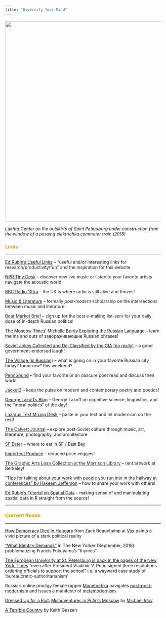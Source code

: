 ```yaml
---
title: "Diversify Your Mind"
---
```


<img align="center" src="images/laxta.jpg" width = "650">

*Lakhta Center on the outskirts of Saint Petersburg under construction from the window of a passing elektrichka commuter train (2018)*

<font color="#d2a107"><h3>Links</h3></font>

---

[Ed Rubin's Useful Links](http://edrub.in/links.html) -- "useful and/or interesting links for research/productivity/fun" and the inspiration for this website

[NPR Tiny Desk](https://www.npr.org/series/tiny-desk-concerts/) -- discover new live music or listen to your favorite artists navigate the acoustic world!

[BBC Radio 1Xtra](https://www.bbc.co.uk/1xtra) -- the UK is where radio is still alive and thrives!

[Music & Literature](http://www.musicandliterature.org) -- formally *post-modern* scholarship on the intersections between music and literature!

[Bear Market Brief](https://twitter.us13.list-manage.com/subscribe?u=3b0ef1746b4ae1af4ff5a7544&id=928ed11748) -- sign up for the best e-mailing list-serv for your daily dose of in-depth Russian politics!

[The Moscow Times' Michelle Berdy Exploring the Russian Language](https://themoscowtimes.com/authors/18) -- learn the ins and outs of завораживающие Russian phrases!

[Soviet Jokes Collected and De-Classified by the CIA (no really)](https://www.cia.gov/library/readingroom/docs/CIA-RDP89G00720R000800040003-6.pdf) -- a good government-endorsed laugh!

[The Village (in Russian)](https://www.the-village.ru) -- what is going on in your favorite Russian city today? tomorrow? this weekend?

[PennSound](http://writing.upenn.edu/pennsound/) -- find your favorite or an obscure poet read and discuss their work!

[Jacket2](http://jacket2.org) -- keep the pulse on modern and contemporary poetry and poetics!

[George Lakoff's Blog](https://georgelakoff.com/blog/) -- George Lakoff on cognitive science, linguistics, and the "moral politics" of the day!

[Lazarus Text Mixing Desk](http://www.lazaruscorporation.co.uk/cutup/text-mixing-desk) -- paste in your text and let modernism do the rest!

[The Calvert Journal](https://www.calvertjournal.com) -- explore post-Soviet culture through music, art, literature, photography, and architecture

[SF Eater](https://sf.eater.com) -- where to eat in SF / East Bay

[Imperfect Produce](https://www.imperfectproduce.com/home.php) -- reduced price veggies!

[The Graphic Arts Loan Collection at the Morrison Library](http://galc.lib.berkeley.edu) -- rent artwork at Berkeley!

["Tips for talking about your work with people you run into in the hallway at conferences" by Hakeem Jefferson](https://docs.google.com/document/d/1ND_wS2WnhP3D11juKdJ4OoD5-sUwIWtwKmaA7ip_ESk/edit) -- how to share your work with others!

[Ed Rubin's Tutorial on Spatial Data](http://edrub.in/ARE212/section12.html) -- making sense of and manipulating spatial data in R straight from the source!

---

<font color="#d2a107"><h3>Current Reads</h3></font>

---

[How Democracy Died in Hungary](https://www.vox.com/policy-and-politics/2018/9/13/17823488/hungary-democracy-authoritarianism-trump) from Zack Beauchamp at [Vox](https://www.vox.com) paints a vivid picture of a stark political reality

["What Identity Demands"](https://www.newyorker.com/magazine/2018/09/03/francis-fukuyama-postpones-the-end-of-history) in The New Yorker (September, 2018) problematizing Francis Fukuyama's "thymos"

[The European University at St. Petersburg is back in the pages of the New York Times](https://www.nytimes.com/2018/08/26/world/europe/european-university-st-petersburg-russia.html) "even after President Vladimir V. Putin signed three resolutions ordering officials to support the school" i.e. a wayward case study of 'bureaucratic-authoritarianism'

Russia's online prodigy female rapper [Monetochka](https://www.calvertjournal.com/articles/show/6347/liza-monetochka-viral-internet-pop-star-russia) navigates [post-post-modernism](https://www.calvertjournal.com/news/show/10200/monetochka-listen-to-the-debut-album-from-russia-favourite-youtube-pop-star) and issues a manifesto of [metamodernism](https://www.ridl.io/en/monetochka-the-manifesto-of-metamodernism/)

[Dressed Up for a Riot:](https://us.macmillan.com/books/9780374223151) [Misadventures in Putin's Moscow](https://www.billboard.com/articles/news/features/7866203/emin-agalarov-trump-russia-music-exclusive-excerpt-idov) by [Michael Idov](https://www.nytimes.com/2016/01/10/magazine/my-accidental-career-as-a-russian-screenwriter.html)

[A Terrible Country](https://lareviewofbooks.org/article/reconsidering-russia-with-a-terrible-country-novelist-keith-gessen/#!) by Keith Gessen

